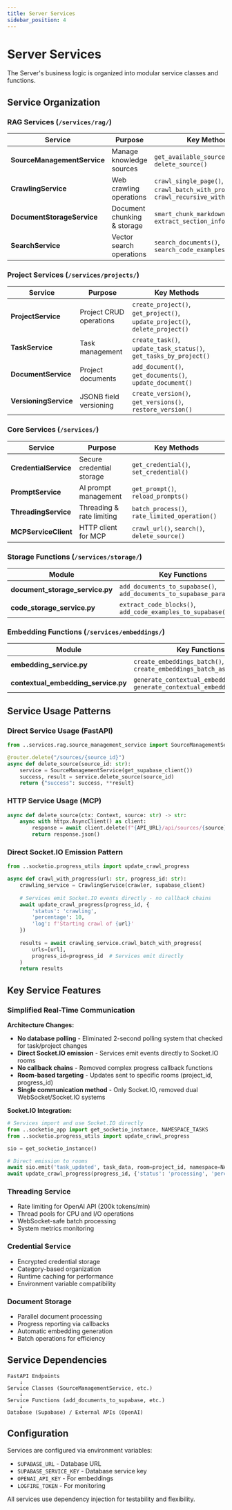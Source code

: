 ```yaml
---
title: Server Services
sidebar_position: 4
---
```


# Server Services

The Server's business logic is organized into modular service classes and functions.

## Service Organization

### RAG Services (`/services/rag/`)

| Service | Purpose | Key Methods |
|---------|---------|-------------|
| **SourceManagementService** | Manage knowledge sources | `get_available_sources()`, `delete_source()` |
| **CrawlingService** | Web crawling operations | `crawl_single_page()`, `crawl_batch_with_progress()`, `crawl_recursive_with_progress()` |
| **DocumentStorageService** | Document chunking & storage | `smart_chunk_markdown()`, `extract_section_info()` |
| **SearchService** | Vector search operations | `search_documents()`, `search_code_examples()` |

### Project Services (`/services/projects/`)

| Service | Purpose | Key Methods |
|---------|---------|-------------|
| **ProjectService** | Project CRUD operations | `create_project()`, `get_project()`, `update_project()`, `delete_project()` |
| **TaskService** | Task management | `create_task()`, `update_task_status()`, `get_tasks_by_project()` |
| **DocumentService** | Project documents | `add_document()`, `get_documents()`, `update_document()` |
| **VersioningService** | JSONB field versioning | `create_version()`, `get_versions()`, `restore_version()` |

### Core Services (`/services/`)

| Service | Purpose | Key Methods |
|---------|---------|-------------|
| **CredentialService** | Secure credential storage | `get_credential()`, `set_credential()` |
| **PromptService** | AI prompt management | `get_prompt()`, `reload_prompts()` |
| **ThreadingService** | Threading & rate limiting | `batch_process()`, `rate_limited_operation()` |
| **MCPServiceClient** | HTTP client for MCP | `crawl_url()`, `search()`, `delete_source()` |

### Storage Functions (`/services/storage/`)

| Module | Key Functions |
|--------|---------------|
| **document_storage_service.py** | `add_documents_to_supabase()`, `add_documents_to_supabase_parallel()` |
| **code_storage_service.py** | `extract_code_blocks()`, `add_code_examples_to_supabase()` |

### Embedding Functions (`/services/embeddings/`)

| Module | Key Functions |
|--------|---------------|
| **embedding_service.py** | `create_embeddings_batch()`, `create_embeddings_batch_async()` |
| **contextual_embedding_service.py** | `generate_contextual_embedding()`, `generate_contextual_embeddings_batch()` |

## Service Usage Patterns

### Direct Service Usage (FastAPI)
```python
from ..services.rag.source_management_service import SourceManagementService

@router.delete("/sources/{source_id}")
async def delete_source(source_id: str):
    service = SourceManagementService(get_supabase_client())
    success, result = service.delete_source(source_id)
    return {"success": success, **result}
```

### HTTP Service Usage (MCP)
```python
async def delete_source(ctx: Context, source: str) -> str:
    async with httpx.AsyncClient() as client:
        response = await client.delete(f"{API_URL}/api/sources/{source}")
        return response.json()
```

### Direct Socket.IO Emission Pattern
```python
from ..socketio.progress_utils import update_crawl_progress

async def crawl_with_progress(url: str, progress_id: str):
    crawling_service = CrawlingService(crawler, supabase_client)
    
    # Services emit Socket.IO events directly - no callback chains
    await update_crawl_progress(progress_id, {
        'status': 'crawling',
        'percentage': 10,
        'log': f'Starting crawl of {url}'
    })
    
    results = await crawling_service.crawl_batch_with_progress(
        urls=[url],
        progress_id=progress_id  # Services emit directly
    )
    return results
```

## Key Service Features

### Simplified Real-Time Communication

**Architecture Changes:**
- **No database polling** - Eliminated 2-second polling system that checked for task/project changes
- **Direct Socket.IO emission** - Services emit events directly to Socket.IO rooms
- **No callback chains** - Removed complex progress callback functions
- **Room-based targeting** - Updates sent to specific rooms (project_id, progress_id)
- **Single communication method** - Only Socket.IO, removed dual WebSocket/Socket.IO systems

**Socket.IO Integration:**
```python
# Services import and use Socket.IO directly
from ..socketio_app import get_socketio_instance, NAMESPACE_TASKS
from ..socketio.progress_utils import update_crawl_progress

sio = get_socketio_instance()

# Direct emission to rooms
await sio.emit('task_updated', task_data, room=project_id, namespace=NAMESPACE_TASKS)
await update_crawl_progress(progress_id, {'status': 'processing', 'percentage': 50})
```

### Threading Service
- Rate limiting for OpenAI API (200k tokens/min)
- Thread pools for CPU and I/O operations
- WebSocket-safe batch processing
- System metrics monitoring

### Credential Service
- Encrypted credential storage
- Category-based organization
- Runtime caching for performance
- Environment variable compatibility

### Document Storage
- Parallel document processing
- Progress reporting via callbacks
- Automatic embedding generation
- Batch operations for efficiency

## Service Dependencies

```
FastAPI Endpoints
    ↓
Service Classes (SourceManagementService, etc.)
    ↓
Service Functions (add_documents_to_supabase, etc.)
    ↓
Database (Supabase) / External APIs (OpenAI)
```

## Configuration

Services are configured via environment variables:
- `SUPABASE_URL` - Database URL
- `SUPABASE_SERVICE_KEY` - Database service key
- `OPENAI_API_KEY` - For embeddings
- `LOGFIRE_TOKEN` - For monitoring

All services use dependency injection for testability and flexibility.